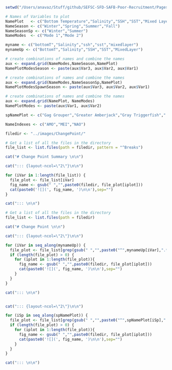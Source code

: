
```r

setwd("/Users/anavaz/Stuff/github/SEFSC-SFD-SAFB-Poor-Recruitment/Pages/")

# Names of Variables to plot
NamePlot   <- c("Bottom Temperature","Salinity","SSH","SST","Mixed Layer")
NameSeason <- c("Winter","Spring","Summer","Fall")
NameSeasonSp <- c("Winter","Summer")
NameModes  <- c("Mode 1","Mode 2")

myname <- c("bottomT","Salinity","ssh","sst","mixedlayer")
mynameUp <- c("BottomT","Salinity","SSH","SST","MixedLayer")

# create combinations of names and combine the names
aux <- expand.grid(NameModes,NameSeason,NamePlot)
NamePlotModesSeason <- paste(aux$Var3, aux$Var2, aux$Var1)

# create combinations of names and combine the names
aux <- expand.grid(NameModes,NameSeasonSp,NamePlot)
NamePlotModesSpawnSeason <- paste(aux$Var3, aux$Var2, aux$Var1)

# create combinations of names and combine the names
aux <- expand.grid(NamePlot, NameModes)
NamePlotModes <- paste(aux$Var1, aux$Var2)

spNamePlot <- c("Gag Grouper","Greater Amberjack","Gray Triggerfish"," Red Porgy","Red Grouper","Black Sea Bass","Red Snapper","Scamp","Snowy Grouper ","Vermilion Snapper")

NameIndexes <- c("AMO","MEI","NAO")

filedir <- "../images/ChangePoint/"

# Get a list of all the files in the directory
file_list <- list.files(path = filedir, pattern = "^Breaks")

cat("# Change Point Summary \n\n")

cat("::: {layout-ncol=\"2\"}\n\n")

for (iVar in 1:length(file_list)) {
  file_plot <- file_list[iVar]
  fig_name <- gsub(" ","",paste0(filedir, file_plot[iplot]))
  cat(paste0('![](', fig_name, ')\n\n'),sep="")
}

cat("::: \n\n")

# Get a list of all the files in the directory
file_list <- list.files(path = filedir)

cat("# Change Point \n\n")

cat("::: {layout-ncol=\"2\"}\n\n")

for (iVar in seq_along(mynameUp)) {
  file_plot <- file_list[grep(gsub(" ","",paste0("^",mynameUp[iVar],".*\\.png$")),file_list)]
  if (length(file_plot) > 0) {
    for (iplot in 1:length(file_plot)){
      fig_name <- gsub(" ","",paste0(filedir, file_plot[iplot]))
      cat(paste0('![](', fig_name, ')\n\n'),sep="")
    }
  }
}

cat("::: \n\n")


cat("::: {layout-ncol=\"2\"}\n\n")

for (iSp in seq_along(spNamePlot)) {
  file_plot <- file_list[grep(gsub(" ","",paste0("^",spNamePlot[iSp],".*\\.png$")),file_list)]
  if (length(file_plot) > 0) {
    for (iplot in 1:length(file_plot)){
      fig_name <- gsub(" ","",paste0(filedir, file_plot[iplot]))
      cat(paste0('![](', fig_name, ')\n\n'),sep="")
    }
  }
}

cat("::: \n\n")

```